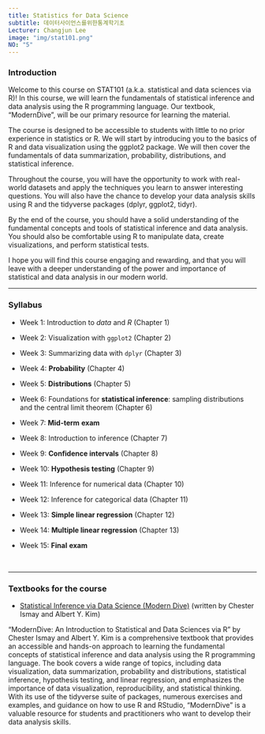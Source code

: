 ```yaml
---
title: Statistics for Data Science
subtitle: 데이터사이언스를위한통계학기초
Lecturer: Changjun Lee
image: "img/stat101.png"
NO: "5"
---
```


### Introduction

Welcome to this course on STAT101 (a.k.a. statistical and data sciences via R)! In this course, we will learn the fundamentals of statistical inference and data analysis using the R programming language. Our textbook, "ModernDive", will be our primary resource for learning the material.

The course is designed to be accessible to students with little to no prior experience in statistics or R. We will start by introducing you to the basics of R and data visualization using the ggplot2 package. We will then cover the fundamentals of data summarization, probability, distributions, and statistical inference.

Throughout the course, you will have the opportunity to work with real-world datasets and apply the techniques you learn to answer interesting questions. You will also have the chance to develop your data analysis skills using R and the tidyverse packages (dplyr, ggplot2, tidyr).

By the end of the course, you should have a solid understanding of the fundamental concepts and tools of statistical inference and data analysis. You should also be comfortable using R to manipulate data, create visualizations, and perform statistical tests.

I hope you will find this course engaging and rewarding, and that you will leave with a deeper understanding of the power and importance of statistical and data analysis in our modern world.

------------------------------------------------------------------------

### Syllabus

-   Week 1: Introduction to *data* and *R* (Chapter 1)

-   Week 2: Visualization with `ggplot2` (Chapter 2)

-   Week 3: Summarizing data with `dplyr` (Chapter 3)

-   Week 4: **Probability** (Chapter 4)

-   Week 5: **Distributions** (Chapter 5)

-   Week 6: Foundations for **statistical inference**: sampling distributions and the central limit theorem (Chapter 6)

-   Week 7: **Mid-term** **exam**

-   Week 8: Introduction to inference (Chapter 7)

-   Week 9: **Confidence intervals** (Chapter 8)

-   Week 10: **Hypothesis testing** (Chapter 9)

-   Week 11: Inference for numerical data (Chapter 10)

-   Week 12: Inference for categorical data (Chapter 11)

-   Week 13: **Simple linear regression** (Chapter 12)

-   Week 14: **Multiple linear regression** (Chapter 13)

-   Week 15: **Final** **exam**

<br>

------------------------------------------------------------------------

### Textbooks for the course

-   [Statistical Inference via Data Science (Modern Dive)](https://moderndive.com/index.html) (written by Chester Ismay and Albert Y. Kim)

"ModernDive: An Introduction to Statistical and Data Sciences via R" by Chester Ismay and Albert Y. Kim is a comprehensive textbook that provides an accessible and hands-on approach to learning the fundamental concepts of statistical inference and data analysis using the R programming language. The book covers a wide range of topics, including data visualization, data summarization, probability and distributions, statistical inference, hypothesis testing, and linear regression, and emphasizes the importance of data visualization, reproducibility, and statistical thinking. With its use of the tidyverse suite of packages, numerous exercises and examples, and guidance on how to use R and RStudio, "ModernDive" is a valuable resource for students and practitioners who want to develop their data analysis skills.
